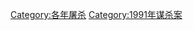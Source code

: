 {{cat topic in year| topic=屠殺| year=1991}}

[[Category:各年屠杀|Category:各年屠杀]]
[[Category:1991年谋杀案|Category:1991年谋杀案]]